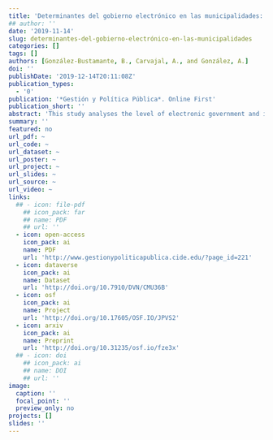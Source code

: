 ```yaml
---
title: 'Determinantes del gobierno electrónico en las municipalidades: Evidencia del caso chileno'
## author: ''
date: '2019-11-14'
slug: determinantes-del-gobierno-electrónico-en-las-municipalidades
categories: []
tags: []
authors: [González-Bustamante, B., Carvajal, A., and González, A.]
doi: ''
publishDate: '2019-12-14T20:11:08Z'
publication_types:
  - '0'
publication: '*Gestión y Política Pública*. Online First'
publication_short: ''
abstract: 'This study analyses the level of electronic government and its determinants in the municipalities of the five most densely-populated regions in Chile. We use a database of 188 municipalities where 71 per cent of the national population is concentrated, according to 2016 estimates. In this paper, we calculate, describe and geo-reference a 2016 e-value index to evaluate the supply of digital services in each one of the municipalities. The predictors of the index are analysed using Ordinary Least Squares models. The factors analysed are related to the dimensions distinguished by theory as necessary for the implementation of strategies of electronic government. The highlight findings reveal recognisable spatial distribution patterns in the Metropolitan region and enable us to identify the importance of the infrastructure, the political capital of the mayor and the financial independence of the municipality as significant determinants for successful development of electronic government initiatives at a municipal level.'
summary: ''
featured: no
url_pdf: ~
url_code: ~
url_dataset: ~
url_poster: ~
url_project: ~
url_slides: ~
url_source: ~
url_video: ~
links:
  ## - icon: file-pdf
    ## icon_pack: far
    ## name: PDF
    ## url: ''
  - icon: open-access 
    icon_pack: ai
    name: PDF
    url: 'http://www.gestionypoliticapublica.cide.edu/?page_id=221'
  - icon: dataverse
    icon_pack: ai
    name: Dataset
    url: 'http://doi.org/10.7910/DVN/CMU36B'
  - icon: osf
    icon_pack: ai
    name: Project
    url: 'http://doi.org/10.17605/OSF.IO/JPVS2'
  - icon: arxiv
    icon_pack: ai
    name: Preprint
    url: 'http://doi.org/10.31235/osf.io/fze3x'
  ## - icon: doi
    ## icon_pack: ai
    ## name: DOI
    ## url: ''
image:
  caption: ''
  focal_point: ''
  preview_only: no
projects: []
slides: ''
---
```


